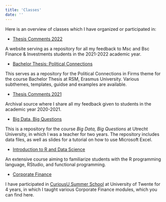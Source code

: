 ```yaml
---
title: 'Classes'
date: ''
---
```


Here is an overview of classes which I have organized or participated in:

- [Thesis Comments 2022](http://2022-thesis-feedback-bm.netlify.app)

A website serving as a repository for all my feedback to Msc and Bsc Finance & Investments students in the 2021-2022 academic year.

- [Bachelor Thesis: Political Connections](https://github.com/Bachelor-Thesis-Political-Connections)

This serves as a repository for the Political Connections in Firms theme for the course Bachelor Thesis at RSM, Erasmus University. Various subthemes, templates, guidse and examples are available. 

- [Thesis Comments 2021](https://thesis-comments-bas-machielsen.netlify.app/blog/)

Archival source where I share all my feedback given to students in the academic year 2020-2021. 

- [Big Data, Big Questions](https://github.com/basm92/Big-Data-Big-Questions)

This is a repository for the course _Big Data, Big Questions_ at Utrecht University, in which I was a teacher for two years. The repository includes data files, as well as slides for a tutorial on how to use Microsoft Excel. 

- [Introduction to R and Data Science](https://github.com/Introduction-to-R)

An extensive course aiming to familiarize students with the R programming language, RStudio, and functional programming.

- [Corporate Finance](https://github.com/Corporate-Finance-with-R)

I have participated in [CuriousU Summer School](http://www.link.com) at University of Twente for 4 years, in which I taught various Corporate Finance modules, which you can find here. 